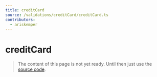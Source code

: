 ```yaml
---
title: creditCard
source: /validations/creditCard/creditCard.ts
contributors:
  - ariskemper
---
```


# creditCard

> The content of this page is not yet ready. Until then just use the [source code](https://github.com/fabian-hiller/valibot/blob/main/library/src/validations/creditCard/creditCard.ts).
